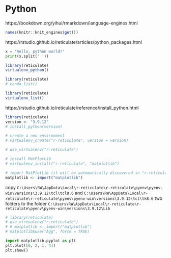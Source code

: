# Python

https://bookdown.org/yihui/rmarkdown/language-engines.html

```r
names(knitr::knit_engines$get())
```
https://rstudio.github.io/reticulate/articles/python_packages.html

```python
x = 'hello, python world!'
print(x.split(' '))
```

```r
library(reticulate)
virtualenv_python()
```

```r
library(reticulate)
# conda_list()
```

```r
library(reticulate)
virtualenv_list()
```

https://rstudio.github.io/reticulate/reference/install_python.html

```r
library(reticulate)
version <- "3.9.12"
# install_python(version)

# create a new environment
# virtualenv_create("r-reticulate", version = version)

# use_virtualenv("r-reticulate")

# install MatPlotLib
# virtualenv_install("r-reticulate", "matplotlib")

# import MatPlotLib (it will be automatically discovered in "r-reticulate")
matplotlib <- import("matplotlib")
```

copy `C:\Users\RW\AppData\Local\r-reticulate\r-reticulate\pyenv\pyenv-win\versions\3.9.12\tcl\tcl8.6` and `C:\Users\RW\AppData\Local\r-reticulate\r-reticulate\pyenv\pyenv-win\versions\3.9.12\tcl\tk8.6` two folders to the folder `C:\Users\RW\AppData\Local\r-reticulate\r-reticulate\pyenv\pyenv-win\versions\3.9.12\Lib`

```r
# library(reticulate)
# use_virtualenv("r-reticulate")
# # matplotlib <- import("matplotlib")
# matplotlib$use("Agg", force = TRUE)
```

```python
import matplotlib.pyplot as plt
plt.plot([0, 2, 1, 4])
plt.show()
```